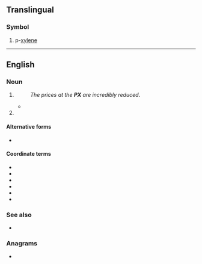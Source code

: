 {{also|px|Px|℞|πχ}}
==Translingual==

===Symbol===
{{head|mul|symbol}}

# p-[[xylene]]

----

==English==
{{wikipedia|lang=en}}

===Noun===
{{en-noun|es}}

# {{lb|en|US|military}} {{initialism of|en|post exchange}} {{ngd|The U.S. Army's [[Post Exchange]].}}
#: ''The prices at the '''PX''' are incredibly reduced''.
#* {{quote-text|en|year=2002|author=Jack Allsup|title=Mountains of Hope|page=50|passage=Some straight legs caught a trooper at the post exchange ('''PX''') one day and made him unblouse his boots.}}
# {{abbreviation of|en|peroxidase}}

====Alternative forms====
* {{sense|peroxidase}} {{l|en|Px}}

====Coordinate terms====
{{sense|post exchange}}
{{top3}}
* {{l|en|BX}}
* {{l|en|CGX}}
* {{l|en|commissary}}
* {{l|en|MCX}}
* {{l|en|NEX}}
* {{l|en|shopette}}
{{bottom}}

===See also===
* {{pedia|lang=en|Post exchange}}

===Anagrams===
* {{anagrams|en|a=px|XP}}
